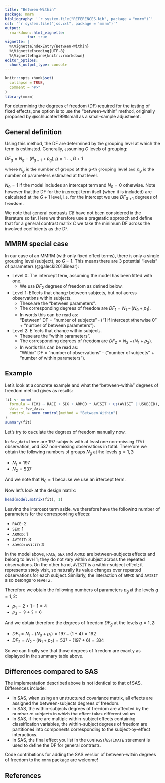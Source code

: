 ---
title: "Between-Within"
package: mmrm
bibliography: '`r system.file("REFERENCES.bib", package = "mmrm")`'
csl: '`r system.file("jss.csl", package = "mmrm")`'
output:
  rmarkdown::html_vignette:
          toc: true
vignette: |
  %\VignetteIndexEntry{Between-Within}
  %\VignetteEncoding{UTF-8}
  %\VignetteEngine{knitr::rmarkdown}
editor_options:
  chunk_output_type: console
---

```{r, include = FALSE}
knitr::opts_chunk$set(
  collapse = TRUE,
  comment = "#>"
)
library(mmrm)
```

For determining the degrees of freedom (DF) required for the testing of fixed effects, 
one option is to use the "between-within" method, originally proposed by @schluchter1990small as a small-sample adjustment.

## General definition

Using this method, the DF are determined by the grouping level at which the term is estimated. Generally, assuming $G$ levels of grouping:

$DF_g=N_g-(N_{g-1}+p_g), g=1, ..., G+1$

where $N_g$ is the number of groups at the $g$-th grouping level and $p_g$ is the number of parameters estimated at that level.

$N_0=1$ if the model includes an intercept term and $N_0=0$ otherwise. Note however
that the DF for the intercept term itself (when it is included) are calculated at the $G+1$ level, 
i.e. for the intercept we use $DF_{G+1}$ degrees of freedom.

We note that general contrasts $C\beta$ have not been considered in the literature so far. 
Here we therefore use a pragmatic approach and define that for a general contrast matrix $C$
we take the minimum DF across the involved coefficients as the DF.

## MMRM special case

In our case of an MMRM (with only fixed effect terms), there is only a single grouping level (subject), 
so $G=1$. This means there are 3 potential "levels" of parameters (@galecki2013linear):

* Level 0: The intercept term, assuming the model has been fitted with one. 
  - We use $DF_2$ degrees of freedom as defined below.
* Level 1: Effects that change between subjects, but not across observations within subjects.
  - These are the "between parameters".
  - The corresponding degrees of freedom are $DF_1 = N_1 - (N_0 + p_1)$.
  - In words this can be read as:\
    "Between" DF = "number of subjects" - ("1 if intercept otherwise 0" + "number of between parameters").
* Level 2: Effects that change within subjects.
  - These are the "within parameters".
  - The corresponding degrees of freedom are $DF_2 = N_2 - (N_1 + p_2)$.
  - In words this can be read as:\
    "Within" DF = "number of observations" - ("number of subjects" + "number of within parameters").

## Example

Let's look at a concrete example and what the "between-within" degrees of freedom method gives as results:

```{r}
fit <- mmrm(
  formula = FEV1 ~ RACE + SEX + ARMCD * AVISIT + us(AVISIT | USUBJID),
  data = fev_data,
  control = mmrm_control(method = "Between-Within")
)
summary(fit)
```

Let's try to calculate the degrees of freedom manually now.

In `fev_data` there are 197 subjects with at least one non-missing `FEV1` observation, and 537 non-missing observations in total. Therefore we obtain the following numbers of groups $N_g$ at the levels $g=1,2$:

* $N_1 = 197$
* $N_2 = 537$

And we note that $N_0 = 1$ because we use an intercept term.

Now let's look at the design matrix:

```{r}
head(model.matrix(fit), 1)
```

Leaving the intercept term aside, we therefore have the following number of parameters for the
corresponding effects:

* `RACE`: 2
* `SEX`: 1
* `ARMCD`: 1
* `AVISIT`: 3
* `ARMCD:AVISIT`: 3

In the model above, `RACE`, `SEX` and `ARMCD` are between-subjects effects and belong to level 1; they do not vary within subject across the repeated observations. 
On the other hand, `AVISIT` is a within-subject effect; it represents study visit, so naturally its value changes over repeated observations for each subject. Similarly, the interaction of `ARMCD` and `AVISIT` also belongs to level 2.

Therefore we obtain the following numbers of parameters $p_g$ at the levels $g=1,2$:

* $p_1 = 2 + 1 + 1 = 4$
* $p_2 = 3 + 3 = 6$

And we obtain therefore the degrees of freedom $DF_g$ at the levels $g=1,2$:

* $DF_1 = N_1 - (N_0 + p_1) = 197 - (1 + 4) = 192$
* $DF_2 = N_2 - (N_1 + p_2) = 537 - (197 + 6) = 334$

So we can finally see that those degrees of freedom are exactly as displayed in the summary table above.

## Differences compared to SAS

The implementation described above is not identical to that of SAS. Differences include:

* In SAS, when using an unstructured covariance matrix, all effects are assigned the between-subjects degrees of freedom.
* In SAS, the within-subjects degrees of freedom are affected by the number of subjects in which the effect takes different values. 
* In SAS, if there are multiple within-subject effects containing classification variables, the within-subject degrees of freedom are partitioned into components corresponding to the subject-by-effect interactions.
* In SAS, the final effect you list in the `CONTRAST`/`ESTIMATE` statement is used to define the DF for general contrasts.

Code contributions for adding the SAS version of between-within degrees of freedom to the `mmrm` package are welcome!

## References
